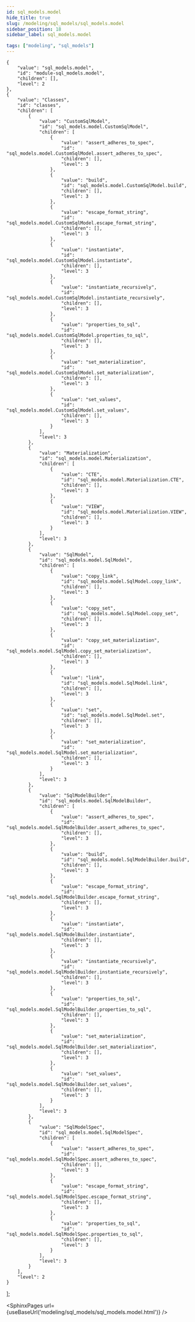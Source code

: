 ```yaml
---
id: sql_models.model
hide_title: true
slug: /modeling/sql_models/sql_models.model
sidebar_position: 18
sidebar_label: sql_models.model

tags: ["modeling", "sql_models"]
---
```


    {
        "value": "sql_models.model",
        "id": "module-sql_models.model",
        "children": [],
        "level": 2
    },
    {
        "value": "Classes",
        "id": "classes",
        "children": [
            {
                "value": "CustomSqlModel",
                "id": "sql_models.model.CustomSqlModel",
                "children": [
                    {
                        "value": "assert_adheres_to_spec",
                        "id": "sql_models.model.CustomSqlModel.assert_adheres_to_spec",
                        "children": [],
                        "level": 3
                    },
                    {
                        "value": "build",
                        "id": "sql_models.model.CustomSqlModel.build",
                        "children": [],
                        "level": 3
                    },
                    {
                        "value": "escape_format_string",
                        "id": "sql_models.model.CustomSqlModel.escape_format_string",
                        "children": [],
                        "level": 3
                    },
                    {
                        "value": "instantiate",
                        "id": "sql_models.model.CustomSqlModel.instantiate",
                        "children": [],
                        "level": 3
                    },
                    {
                        "value": "instantiate_recursively",
                        "id": "sql_models.model.CustomSqlModel.instantiate_recursively",
                        "children": [],
                        "level": 3
                    },
                    {
                        "value": "properties_to_sql",
                        "id": "sql_models.model.CustomSqlModel.properties_to_sql",
                        "children": [],
                        "level": 3
                    },
                    {
                        "value": "set_materialization",
                        "id": "sql_models.model.CustomSqlModel.set_materialization",
                        "children": [],
                        "level": 3
                    },
                    {
                        "value": "set_values",
                        "id": "sql_models.model.CustomSqlModel.set_values",
                        "children": [],
                        "level": 3
                    }
                ],
                "level": 3
            },
            {
                "value": "Materialization",
                "id": "sql_models.model.Materialization",
                "children": [
                    {
                        "value": "CTE",
                        "id": "sql_models.model.Materialization.CTE",
                        "children": [],
                        "level": 3
                    },
                    {
                        "value": "VIEW",
                        "id": "sql_models.model.Materialization.VIEW",
                        "children": [],
                        "level": 3
                    }
                ],
                "level": 3
            },
            {
                "value": "SqlModel",
                "id": "sql_models.model.SqlModel",
                "children": [
                    {
                        "value": "copy_link",
                        "id": "sql_models.model.SqlModel.copy_link",
                        "children": [],
                        "level": 3
                    },
                    {
                        "value": "copy_set",
                        "id": "sql_models.model.SqlModel.copy_set",
                        "children": [],
                        "level": 3
                    },
                    {
                        "value": "copy_set_materialization",
                        "id": "sql_models.model.SqlModel.copy_set_materialization",
                        "children": [],
                        "level": 3
                    },
                    {
                        "value": "link",
                        "id": "sql_models.model.SqlModel.link",
                        "children": [],
                        "level": 3
                    },
                    {
                        "value": "set",
                        "id": "sql_models.model.SqlModel.set",
                        "children": [],
                        "level": 3
                    },
                    {
                        "value": "set_materialization",
                        "id": "sql_models.model.SqlModel.set_materialization",
                        "children": [],
                        "level": 3
                    }
                ],
                "level": 3
            },
            {
                "value": "SqlModelBuilder",
                "id": "sql_models.model.SqlModelBuilder",
                "children": [
                    {
                        "value": "assert_adheres_to_spec",
                        "id": "sql_models.model.SqlModelBuilder.assert_adheres_to_spec",
                        "children": [],
                        "level": 3
                    },
                    {
                        "value": "build",
                        "id": "sql_models.model.SqlModelBuilder.build",
                        "children": [],
                        "level": 3
                    },
                    {
                        "value": "escape_format_string",
                        "id": "sql_models.model.SqlModelBuilder.escape_format_string",
                        "children": [],
                        "level": 3
                    },
                    {
                        "value": "instantiate",
                        "id": "sql_models.model.SqlModelBuilder.instantiate",
                        "children": [],
                        "level": 3
                    },
                    {
                        "value": "instantiate_recursively",
                        "id": "sql_models.model.SqlModelBuilder.instantiate_recursively",
                        "children": [],
                        "level": 3
                    },
                    {
                        "value": "properties_to_sql",
                        "id": "sql_models.model.SqlModelBuilder.properties_to_sql",
                        "children": [],
                        "level": 3
                    },
                    {
                        "value": "set_materialization",
                        "id": "sql_models.model.SqlModelBuilder.set_materialization",
                        "children": [],
                        "level": 3
                    },
                    {
                        "value": "set_values",
                        "id": "sql_models.model.SqlModelBuilder.set_values",
                        "children": [],
                        "level": 3
                    }
                ],
                "level": 3
            },
            {
                "value": "SqlModelSpec",
                "id": "sql_models.model.SqlModelSpec",
                "children": [
                    {
                        "value": "assert_adheres_to_spec",
                        "id": "sql_models.model.SqlModelSpec.assert_adheres_to_spec",
                        "children": [],
                        "level": 3
                    },
                    {
                        "value": "escape_format_string",
                        "id": "sql_models.model.SqlModelSpec.escape_format_string",
                        "children": [],
                        "level": 3
                    },
                    {
                        "value": "properties_to_sql",
                        "id": "sql_models.model.SqlModelSpec.properties_to_sql",
                        "children": [],
                        "level": 3
                    }
                ],
                "level": 3
            }
        ],
        "level": 2
    }
];




<SphinxPages url={useBaseUrl('modeling/sql_models/sql_models.model.html')} />

